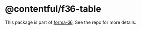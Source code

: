 # @contentful/f36-table

This package is part of [forma-36](https://github.com/contentful/forma-36). See the repo for more details.
